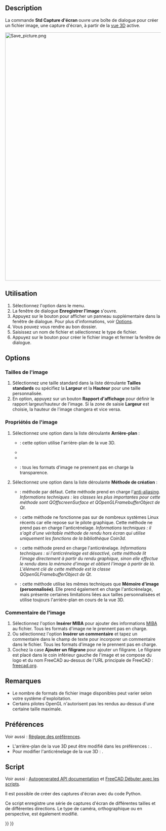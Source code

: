 <languages/>

{{Docnav/fr
|[[Std_ViewLoadImage/fr|Charger une image]]
|[[Std_TextDocument/fr|Ajouter un document texte]]
|[[Std_Tools_Menu/fr|Menu Outils]]
|IconL=Std_ViewLoadImage.svg
|IconR=Std_TextDocument.svg
|IconC=Freecad.svg
}}

{{GuiCommand/fr
|Name=Std_ViewScreenShot
|Name/fr=Std Capture d'écran
|MenuLocation=Outils → Enregistrer l'image...
|Workbenches=Tous
|SeeAlso=[[Std_Print/fr|Std Imprimer]], [[Std_PrintPdf/fr|Std Exporter au format PDF]], [[Macro_Snip/fr|Macro Snip]]
}}

<span id="Description"></span>
== Description ==

La commande '''Std Capture d'écran''' ouvre une boîte de dialogue pour créer un fichier image, une capture d'écran, à partir de la [[3D view/fr|vue 3D]] active.

[[Image:Save_picture.png|800px]]
{{Caption|La fenêtre de dialogue Enregistrer l'image après avoir appuyé sur le bouton avancé}}

<span id="Usage"></span>
==Utilisation==

# Sélectionnez l'option {{MenuCommand|Outils → [[Image:Std_ViewScreenShot.svg|16px]] Enregistrer l'image...}} dans le menu.
# La fenêtre de dialogue '''Enregistrer l'image''' s'ouvre.
# Appuyez sur le bouton {{Button|Étendu}} pour afficher un panneau supplémentaire dans la fenêtre de dialogue. Pour plus d'informations, voir [[#Options|Options]].
# Vous pouvez vous rendre au bon dossier.
# Saisissez un nom de fichier et sélectionnez le type de fichier.
# Appuyez sur le bouton {{Button|Enregistrer}} pour créer le fichier image et fermer la fenêtre de dialogue.

==Options==

<span id="Image_Dimensions"></span>
===Tailles de l'image===

# Sélectionnez une taille standard dans la liste déroulante '''Tailles standards''' ou spécifiez la '''Largeur''' et la '''Hauteur''' pour une taille personnalisée.
# En option, appuyez sur un bouton '''Rapport d'affichage''' pour définir le rapport largeur/hauteur de l'image. Si la zone de saisie '''Largeur''' est choisie, la hauteur de l'image changera et vice versa.

<span id="Image_Properties"></span>
=== Propriétés de l'image ===

# Sélectionnez une option dans la liste déroulante '''Arrière-plan''' :
#* {{Value|En cours}} : cette option utilise l'arrière-plan de la vue 3D.
#* {{Value|Blanc}}
#* {{Value|Noir}}
#* {{Value|Transparent}} : tous les formats d'image ne prennent pas en charge la transparence.
# Sélectionnez une option dans la liste déroulante '''Méthode de création''' :
#* {{Value|Offscreen (nouveau)}} : méthode par défaut. Cette méthode prend en charge l'[https://en.wikipedia.org/wiki/Multisample_anti-aliasing anti-aliasing]. ''Informations techniques : les classes les plus importantes pour cette méthode sont QOffscreenSurface et QOpenGLFramebufferObject de Qt.''
#* {{Value|Offscreen (ancien)}} : cette méthode ne fonctionne pas sur de nombreux systèmes Linux récents car elle repose sur le pilote graphique. Cette méthode ne prend pas en charge l'anticrénelage. ''Informations techniques : il s'agit d'une véritable méthode de rendu hors écran qui utilise uniquement les fonctions de la bibliothèque Coin3d.''
#* {{Value|Mémoire d'image (personnalisée)}} : cette méthode prend en charge l'anticrénelage. ''Informations techniques : si l'anticrénelage est désactivé, cette méthode lit l'image directement à partir du rendu graphique, sinon elle effectue le rendu dans la mémoire d'image et obtient l'image à partir de là. L'élément clé de cette méthode est la classe QOpenGLFramebufferObject de Qt.''
#* {{Value|Mémoire d'image (telle quelle)}} : cette méthode utilise les mêmes techniques que '''Mémoire d'image (personnalisée)'''. Elle prend également en charge l'anticrénelage, mais présente certaines limitations liées aux tailles personnalisées et utilise toujours l'arrière-plan en cours de la vue 3D.

<span id="Image_Comment"></span>
===Commentaire de l'image===

# Sélectionnez l'option '''Insérer MIBA''' pour ajouter des informations [http://juergen-riegel.net/Miba/ MIBA] au fichier. Tous les formats d'image ne le prennent pas en charge.
# Ou sélectionnez l'option '''Insérer un commentaire''' et tapez un commentaire dans le champ de texte pour incorporer un commentaire dans le fichier. Tous les formats d'image ne le prennent pas en charge.
# Cochez la case '''Ajouter un filigrane''' pour ajouter un filigrane. Le filigrane est placé dans le coin inférieur gauche de l'image et se compose du logo et du nom FreeCAD au-dessus de l'URL principale de FreeCAD : [https://freecad.org freecad.org].

<span id="Notes"></span>
==Remarques==

* Le nombre de formats de fichier image disponibles peut varier selon votre système d'exploitation.
* Certains pilotes OpenGL n'autorisent pas les rendus au-dessus d'une certaine taille maximale.

<span id="Preferences"></span>
==Préférences==

Voir aussi : [[Preferences_Editor/fr|Réglage des préférences]].

* L'arrière-plan de la vue 3D peut être modifié dans les préférences : {{MenuCommand|Édition → Préférences → Affichage → Couleurs → Couleur d'arrière plan}}.
* Pour modifier l'anticrénelage de la vue 3D : {{MenuCommand|Édition → Préférences → Affichage → Vue 3D → Rendu → Anticrénelage}}.

<span id="Scripting"></span>
==Script==

Voir aussi : [https://freecad.github.io/SourceDoc/ Autogenerated API documentation] et [[FreeCAD_Scripting_Basics/fr|FreeCAD Débuter avec les scripts]].

Il est possible de créer des captures d'écran avec du code Python.

{{Code|code=
Gui.ActiveDocument.ActiveView.saveImage("D:/temp/test.png", 1656, 783, "Current")
}}

Ce script enregistre une série de captures d'écran de différentes tailles et de différentes directions. Le type de caméra, orthographique ou en perspective, est également modifié.

{{Code|code=
import FreeCADGui as Gui
import Part

out_dir = "D:/temp/"
name = "Blade"
view = Gui.ActiveDocument.ActiveView

# Create images with different Views, Cameras and sizes
for p in ["PerspectiveCamera", "OrthographicCamera"]:
    Gui.SendMsgToActiveView(p)
    for f in ["ViewAxo", "ViewFront", "ViewTop"]:
        Gui.SendMsgToActiveView(f)
        for x, y in [[500, 500], [1000, 3000], [3000, 1000], [3000, 3000], [8000, 8000]]:
            view.saveImage(out_dir + name + "_" + p + "_" + f + "_" + str(x) + "_" + str(y) + ".jpg", x, y, "White")
            view.saveImage(out_dir + name + "_" + p + "_" + f + "_" + str(x) + "_" + str(y) + ".png", x, y, "Transparent")

# Close active document
App.closeDocument(App.ActiveDocument.Name)
}}


{{Docnav/fr
|[[Std_ViewLoadImage/fr|Charger une image]]
|[[Std_TextDocument/fr|Ajouter un document texte]]
|[[Std_Tools_Menu/fr|Menu Outils]]
|IconL=Std_ViewLoadImage.svg
|IconR=Std_TextDocument.svg
|IconC=Freecad.svg
}}

{{Std_Base_navi{{#translation:}}}}
{{Userdocnavi{{#translation:}}}}